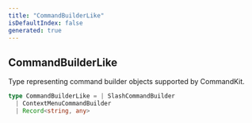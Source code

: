 ```yaml
---
title: "CommandBuilderLike"
isDefaultIndex: false
generated: true
---
```



<!-- This file was generated from the CommandKit source. Do not modify. Instead, re-run the "docgen" script -->


## CommandBuilderLike

<GenerationInfo sourceFile="packages/commandkit/src/app/handlers/AppCommandHandler.ts" sourceLine="111" packageName="commandkit" />

Type representing command builder objects supported by CommandKit.

```ts title="Signature"
type CommandBuilderLike = | SlashCommandBuilder
  | ContextMenuCommandBuilder
  | Record<string, any>
```
